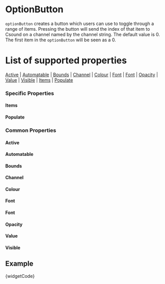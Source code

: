 
# OptionButton

`optionButton` creates a button which users can use to toggle through a range of items. Pressing the button will send the index of that item to Csound on a channel named by the channel string. The default value is 0. The first item in the `optionButton` will be seen as a 0.


# List of supported properties
[Active](#active) | [Automatable](#automatable) | [Bounds](#bounds) | [Channel](#channel) | [Colour](#colour) | [Font](#font) | [Font](#font) | [Opacity](#opacity) | [ Value](#value) | [Visible](#visible) | [Items](#items) | [Populate](#populate)

### Specific Properties

<a id="items" class="anchor-target"></a>
#### Items
<Items />

<a id="populate" class="anchor-target"></a>
#### Populate
<Populate />

### Common Properties
<a id="active" class="anchor-target"></a>
#### Active
<Active />

<a id="automatable" class="anchor-target"></a>
#### Automatable
<Automatable />

<a id="bounds" class="anchor-target"></a>
#### Bounds
<Bounds />

<a id="channel" class="anchor-target"></a>
#### Channel
<Channel />

<a id="colour" class="anchor-target"></a>
#### Colour
<Colour />

<a id="font" class="anchor-target"></a>
#### Font
<Font />


<a id="font" class="anchor-target"></a>
#### Font
<Font />

<a id="opacity" class="anchor-target"></a>
#### Opacity
<Opacity />

<a id="value" class="anchor-target"></a>
#### Value
<Value />

<a id="visible" class="anchor-target"></a>
#### Visible
<Visible />


## Example

<CodeBlock language="csharp">{widgetCode}</CodeBlock>